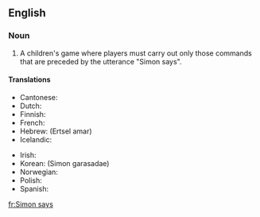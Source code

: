 ==English==

===Noun===
{{en-noun|sg=[[Simon]] [[says]]|-}}

# {{games}} A children's game where players must carry out only those commands that are preceded by the utterance "Simon says".

====Translations====
{{trans-top|children's game}}
* Cantonese: {{tø|zh-yue|老師話|sc=Hani}}
* Dutch: {{t-|nl|Commando}}
* Finnish: {{t-|fi|Kapteeni käskee}}
* French: {{t+|fr|Jacques a dit}}
* Hebrew: {{t-|he|הרצל אמר}} (Ertsel amar)
* Icelandic: {{t-|is|Símon segir}}
{{trans-mid}}
* Irish: {{t-|ga|Deir Ó Grádaigh|xs=Irish}}
* Korean: {{t-|ko|시몬 가라사대|sc=Hang}} (Simon garasadae)
* Norwegian: {{t-|no|Kongen befaler}}
* Polish: {{t-|pl|Szymon mówi}}
* Spanish: {{t-|es|Simón dice}}
{{trans-bottom}}

[[fr:Simon says]]